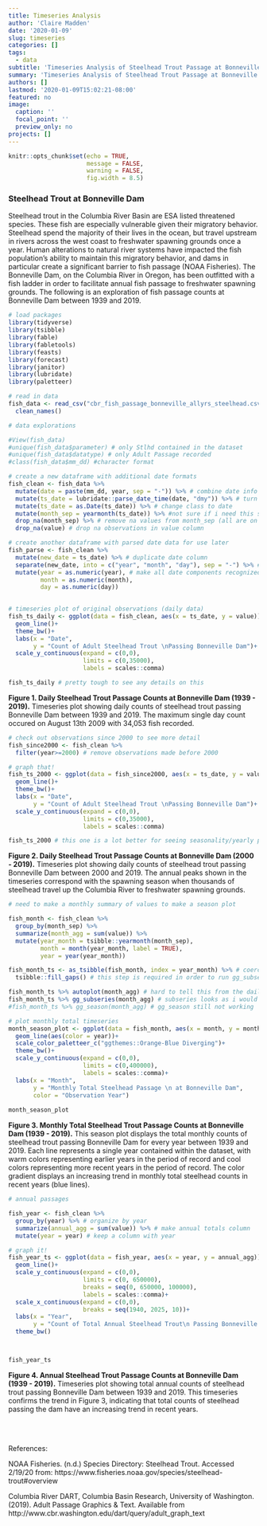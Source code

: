 ```yaml
---
title: Timeseries Analysis
author: 'Claire Madden'
date: '2020-01-09'
slug: timeseries
categories: []
tags:
  - data
subtitle: 'Timeseries Analysis of Steelhead Trout Passage at Bonneville Dam on the Columbia River, Oregon from 1939 - 2019'
summary: 'Timeseries Analysis of Steelhead Trout Passage at Bonneville Dam'
authors: []
lastmod: '2020-01-09T15:02:21-08:00'
featured: no
image:
  caption: ''
  focal_point: ''
  preview_only: no
projects: []
---
```


```r
knitr::opts_chunk$set(echo = TRUE,
                      message = FALSE,
                      warning = FALSE,
                      fig.width = 8.5)
```

### Steelhead Trout at Bonneville Dam

Steelhead trout in the Columbia River Basin are ESA listed threatened species. These fish are especially vulnerable given their migratory behavior. Steelhead spend the majority of their lives in the ocean, but travel upstream in rivers across the west coast to freshwater spawning grounds once a year. Human alterations to natural river systems have impacted the fish population's ability to maintain this migratory behavior, and dams in particular create a significant barrier to fish passage (NOAA Fisheries). The Bonneville Dam, on the Columbia River in Oregon, has been outfitted with a fish ladder in order to facilitate annual fish passage to freshwater spawning grounds. The following is an exploration of fish passage counts at Bonneville Dam between 1939 and 2019. 



```r

# load packages 
library(tidyverse)
library(tsibble)
library(fable)
library(fabletools)
library(feasts)
library(forecast)
library(janitor)
library(lubridate)
library(paletteer)

# read in data
fish_data <- read_csv("cbr_fish_passage_bonneville_allyrs_steelhead.csv") %>% 
  clean_names()

# data explorations

#View(fish_data)
#unique(fish_data$parameter) # only Stlhd contained in the dataset
#unique(fish_data$datatype) # only Adult Passage recorded
#class(fish_data$mm_dd) #character format 

```


```r
# create a new dataframe with additional date formats
fish_clean <- fish_data %>% 
  mutate(date = paste(mm_dd, year, sep = "-")) %>% # combine date info into a single column
  mutate(ts_date = lubridate::parse_date_time(date, "dmy")) %>% # turn into a recognizable format 
  mutate(ts_date = as.Date(ts_date)) %>% # change class to date
  mutate(month_sep = yearmonth(ts_date)) %>% #not sure if i need this step but leaving it in case
  drop_na(month_sep) %>% # remove na values from month_sep (all are on February 29th which must be considered a 'nonsensical' date in tsibbles brain..?)
  drop_na(value) # drop na observations in value column

# create another dataframe with parsed date data for use later
fish_parse <- fish_clean %>% 
  mutate(new_date = ts_date) %>% # duplicate date column
  separate(new_date, into = c("year", "month", "day"), sep = "-") %>% #seperate date components
  mutate(year = as.numeric(year), # make all date components recognized as numeric (not character)
         month = as.numeric(month),
         day = as.numeric(day))
  
```



```r
# timeseries plot of original observations (daily data)
fish_ts_daily <- ggplot(data = fish_clean, aes(x = ts_date, y = value))+
  geom_line()+
  theme_bw()+
  labs(x = "Date",
       y = "Count of Adult Steelhead Trout \nPassing Bonneville Dam")+
  scale_y_continuous(expand = c(0,0),
                     limits = c(0,35000),
                     labels = scales::comma)

fish_ts_daily # pretty tough to see any details on this


```
                               
**Figure 1. Daily Steelhead Trout Passage Counts at Bonneville Dam (1939 - 2019).** Timeseries plot showing daily counts of steelhead trout passing Bonneville Dam between 1939 and 2019. The maximum single day count occured on August 13th 2009 with 34,053 fish recorded. 


```r
# check out observations since 2000 to see more detail
fish_since2000 <- fish_clean %>% 
  filter(year>=2000) # remove observations made before 2000

# graph that!
fish_ts_2000 <- ggplot(data = fish_since2000, aes(x = ts_date, y = value))+
  geom_line()+
  theme_bw()+
  labs(x = "Date",
       y = "Count of Adult Steelhead Trout \nPassing Bonneville Dam")+
  scale_y_continuous(expand = c(0,0),
                     limits = c(0,35000),
                     labels = scales::comma)

fish_ts_2000 # this one is a lot better for seeing seasonality/yearly peaks
```
                                
**Figure 2. Daily Steelhead Trout Passage Counts at Bonneville Dam (2000 - 2019).** Timeseries plot showing daily counts of steelhead trout passing Bonneville Dam between 2000 and 2019. The annual peaks shown in the timeseries correspond with the spawning season when thousands of steelhead travel up the Columbia River to freshwater spawning grounds. 


```r

# need to make a monthly summary of values to make a season plot

fish_month <- fish_clean %>% 
  group_by(month_sep) %>% 
  summarize(month_agg = sum(value)) %>% 
  mutate(year_month = tsibble::yearmonth(month_sep),
         month = month(year_month, label = TRUE),
         year = year(year_month))

fish_month_ts <- as_tsibble(fish_month, index = year_month) %>% # coerce to tsibble to check gg_subseries etc
  tsibble::fill_gaps() # this step is required in order to run gg_subseries

fish_month_ts %>% autoplot(month_agg) # hard to tell this from the daily timeseries
fish_month_ts %>% gg_subseries(month_agg) # subseries looks as i would expect!
#fish_month_ts %>% gg_season(month_agg) # gg_season still not working

# plot monthly total timeseries
month_season_plot <- ggplot(data = fish_month, aes(x = month, y = month_agg, group = year)) +
  geom_line(aes(color = year))+
  scale_color_paletteer_c("ggthemes::Orange-Blue Diverging")+
  theme_bw()+
  scale_y_continuous(expand = c(0,0),
                     limits = c(0,400000),
                     labels = scales::comma)+
  labs(x = "Month",
       y = "Monthly Total Steelhead Passage \n at Bonneville Dam",
       color = "Observation Year")
  
month_season_plot


```
                             
**Figure 3. Monthly Total Steelhead Trout Passage Counts at Bonneville Dam (1939 - 2019).** This season plot displays the total monthly counts of steelhead trout passing Bonneville Dam for every year between 1939 and 2019. Each line represents a single year contained within the dataset, with warm colors representing earlier years in the period of record and cool colors representing more recent years in the period of record. The color gradient displays an increasing trend in monthly total steelhead counts in recent years (blue lines). 


```r
# annual passages

fish_year <- fish_clean %>% 
  group_by(year) %>% # organize by year
  summarize(annual_agg = sum(value)) %>% # make annual totals column
  mutate(year = year) # keep a column with year

# graph it!
fish_year_ts <- ggplot(data = fish_year, aes(x = year, y = annual_agg)) +
  geom_line()+
  scale_y_continuous(expand = c(0,0),
                     limits = c(0, 650000),
                     breaks = seq(0, 650000, 100000),
                     labels = scales::comma)+
  scale_x_continuous(expand = c(0,0),
                     breaks = seq(1940, 2025, 10))+
  labs(x = "Year",
       y = "Count of Total Annual Steelhead Trout\n Passing Bonneville Dam")+
  theme_bw()



fish_year_ts

```
                               
**Figure 4. Annual Steelhead Trout Passage Counts at Bonneville Dam (1939 - 2019).** Timeseries plot showing total annual counts of steelhead trout passing Bonneville Dam between 1939 and 2019. This timeseries confirms the trend in Figure 3, indicating that total counts of steelhead passing the dam have an increasing trend in recent years. 

<br>
<br>

References:

NOAA Fisheries. (n.d.) Species Directory: Steelhead Trout. Accessed 2/19/20 from: https://www.fisheries.noaa.gov/species/steelhead-trout#overview

Columbia River DART, Columbia Basin Research, University of Washington. (2019). Adult Passage Graphics & Text. Available from http://www.cbr.washington.edu/dart/query/adult_graph_text


